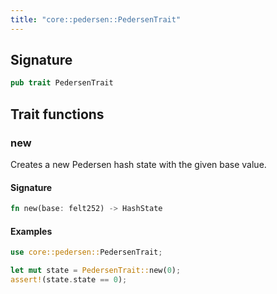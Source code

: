 ```yaml
---
title: "core::pedersen::PedersenTrait"
---
```






## Signature

```rust
pub trait PedersenTrait
```



## Trait functions

### new



Creates a new Pedersen hash state with the given base value.

#### Signature

```rust
fn new(base: felt252) -> HashState
```




#### Examples

```rust
use core::pedersen::PedersenTrait;

let mut state = PedersenTrait::new(0);
assert!(state.state == 0);
```




